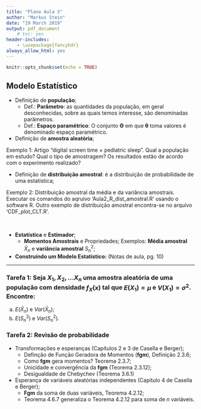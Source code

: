 ```yaml
---
title: "Plano Aula 3"
author: "Markus Stein"
date: "19 March 2019"
output: pdf_document
    # toc: yes
header-includes:
    - \usepackage{fancyhdr}
always_allow_html: yes
---
```

\addtolength{\headheight}{1.0cm} 
\pagestyle{fancyplain} 
\rhead{\includegraphics[height=1.5cm]{/home/markus/Downloads/Logo-40-anos-estatistica.png}} 
\lhead{\includegraphics[height=1.5cm]{/home/markus/Downloads/logoIME60.jpg}} 
\chead{UNIVERSIDADE FEDERAL DO RIO GRANDE DO SUL \\
INSTITUTO DE MATEMÁTICA E ESTATÍSTICA \\
DEPARTAMENTO DE ESTATÍSTICA \\
\vspace{0.3cm}
MAT02023 - INFERÊNCIA A - 2019/1
}
\renewcommand{\headrulewidth}{0pt} 


```r
knitr::opts_chunk$set(echo = TRUE)
```

## Modelo Estatístico

* Definição de **população**;
    + Def.: **Parâmetro**: as quantidades da população, em geral desconhecidas, sobre as quais temos interesse, são denominadas parâmetros.
    + Def.: **Espaço paramétrico**: O conjunto $\boldsymbol{\Theta}$ em que $\boldsymbol{\theta}$ toma valores é denominado espaço paramétrico.  


* Definição de **amostra aleatória**;  

Exemplo 1: Artigo "digital screen time $\times$ pediatric sleep".  Qual a população em estudo? Qual o tipo de amostragem? Os resultados estão de acordo com o experimento realizado?


* Definição de **distribuição amostral**: é a distribuição de probabilidade de uma estatística;  

Exemplo 2: Distribuição amostral da média e da variância amostrais. Executar os comandos do aqruivo 'Aula2_R_dist_amostral.R' usando o software R. Outro exemplo de distribuição amostral encontra-se no arquivo 'CDF_plot_CLT.R'.  

&nbsp;

* **Estatística** e **Estimador**;  
    - **Momentos Amostrais** e Propriedades; 
    Exemplos: **Média amostral** $\bar{X}_n$ e  **variância amostral** $S^2_n$;


* **Construindo um Modelo Estatístico:**  (Notas de aula, pg. 10)

***
### Tarefa 1: Seja $X_1, X_2, \ldots X_n$ uma amostra aleatória de uma população com densidade $f_X(x)$ tal que $E(X_1) = \mu$ e $V(X_1) = \sigma^2$. Encontre:  
a. $E(\bar{X}_n)$ e $Var(\bar{X}_n)$;
b. $E(S^2_n)$ e $Var(S^2_n)$.

### Tarefa 2: Revisão de probabilidade
* Transformações e esperanças (Capítulos 2 e 3 de Casella e Berger);
    + Definção de Função Geradora de Momentos (**fgm**), Definição 2.3.6;
    + Como **fgm** gera momentos? Teorema 2.3.7;
    + Unicidade e convergência da **fgm** (Teorema 2.3.12);
    + Desigualdade de Chebychev (Teorema 3.6.1)

* Esperança de variáveis aleatórias independentes (Capítulo 4 de Casella e Berger);
    + **Fgm** da soma de duas variáveis, Teorema 4.2.12;
    + Teorema 4.6.7 generaliza o Teorema 4.2.12 para soma de $n$ variáveis.
    
    
    